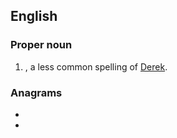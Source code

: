 ==English==

===Proper noun===
{{en-proper noun}}

# {{given name|male|from=Germanic languages}}, a less common spelling of [[Derek]].

===Anagrams===
* {{l|en|dicker}}
* {{l|en|ricked}}
